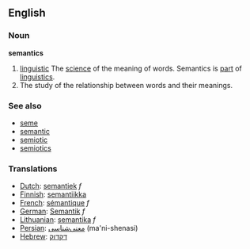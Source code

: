 ==English==

===Noun===
'''semantics'''  <!--plural only, right?-->
# [[linguistic terminology|linguistic]] The [[science]] of the meaning of words. Semantics is [[part]] of [[linguistics]].
# The study of the relationship between words and their meanings.

===See also===
*[[seme]]
*[[semantic]]
*[[semiotic]]
*[[semiotics]]

===Translations===
*[[Dutch]]: [[semantiek]] ''f''
*[[Finnish]]: [[semantiikka]]
*[[French]]: [[sémantique]] ''f''
*[[German]]: [[Semantik]] ''f''
*[[Lithuanian]]: [[semantika]] ''f''
*[[Persian]]: [[معنی‌شناسی]] (ma'ni-shenasi)
*[[Hebrew]]: [[דקדוק]]